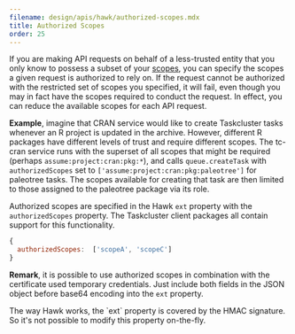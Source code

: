 ```yaml
---
filename: design/apis/hawk/authorized-scopes.mdx
title: Authorized Scopes
order: 25
---
```



If you are making API requests on behalf of a less-trusted entity that you only
know to possess a subset of your [scopes](scopes), you can specify the scopes a
given request is authorized to rely on. If the request cannot be authorized
with the restricted set of scopes you specified, it will fail, even though you
may in fact have the scopes required to conduct the request. In effect, you can
reduce the available scopes for each API request.

**Example**, imagine that CRAN service would like to create Taskcluster tasks
whenever an R project is updated in the archive. However, different R packages
have different levels of trust and require different scopes. The tc-cran
service runs with the superset of all scopes that might be required (perhaps
`assume:project:cran:pkg:*`), and calls `queue.createTask` with
`authorizedScopes` set to `['assume:project:cran:pkg:paleotree']` for paleotree
tasks. The scopes available for creating that task are then limited to those
assigned to the paleotree package via its role.

Authorized scopes are specified in the Hawk `ext` property with the
`authorizedScopes` property. The Taskcluster client packages all contain
support for this functionality.

```js
{
  authorizedScopes:  ['scopeA', 'scopeC']
}
```

**Remark**, it is possible to use authorized scopes in combination with the
certificate used temporary credentials. Just include both fields in the JSON
object before base64 encoding into the `ext` property.

<Warning>
The way Hawk works, the `ext` property is covered by the HMAC signature. So
it's not possible to modify this property on-the-fly.
</Warning>
